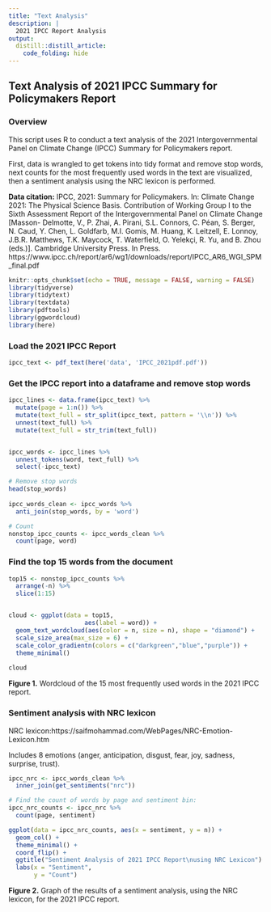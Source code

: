 ```yaml
---
title: "Text Analysis"
description: |
  2021 IPCC Report Analysis
output: 
  distill::distill_article:
    code_folding: hide
---
```


## Text Analysis of 2021 IPCC Summary for Policymakers Report

### Overview
This script uses R to conduct a text analysis of the 2021 Intergovernmental Panel on Climate Change (IPCC) Summary for Policymakers report.

First, data is wrangled to get tokens into tidy format and remove stop words, next counts for the most frequently used words in the text are visualized, then a sentiment analysis using the NRC lexicon is performed.

**Data citation:** 
IPCC, 2021: Summary for Policymakers. In: Climate Change 2021: The Physical Science Basis. Contribution of Working Group I to the Sixth Assessment Report of the Intergovernmental Panel on Climate Change [Masson- Delmotte, V., P. Zhai, A. Pirani, S.L. Connors, C. Péan, S. Berger, N. Caud, Y. Chen, L. Goldfarb, M.I. Gomis, M. Huang, K. Leitzell, E. Lonnoy, J.B.R. Matthews, T.K. Maycock, T. Waterfield, O. Yelekçi, R. Yu, and B. Zhou (eds.)]. Cambridge University Press. In Press. https://www.ipcc.ch/report/ar6/wg1/downloads/report/IPCC_AR6_WGI_SPM_final.pdf

```r
knitr::opts_chunk$set(echo = TRUE, message = FALSE, warning = FALSE)
library(tidyverse)
library(tidytext)
library(textdata)
library(pdftools)
library(ggwordcloud)
library(here)
```

### Load the 2021 IPCC Report
```r
ipcc_text <- pdf_text(here('data', 'IPCC_2021pdf.pdf'))
```

### Get the IPCC report into a dataframe and remove stop words
```r
ipcc_lines <- data.frame(ipcc_text) %>% 
  mutate(page = 1:n()) %>%
  mutate(text_full = str_split(ipcc_text, pattern = '\\n')) %>% 
  unnest(text_full) %>% 
  mutate(text_full = str_trim(text_full)) 


ipcc_words <- ipcc_lines %>% 
  unnest_tokens(word, text_full) %>% 
  select(-ipcc_text)

# Remove stop words
head(stop_words)
 
ipcc_words_clean <- ipcc_words %>% 
  anti_join(stop_words, by = 'word')
```

```r
# Count
nonstop_ipcc_counts <- ipcc_words_clean %>% 
  count(page, word)
```

### Find the top 15 words from the document
```r
top15 <- nonstop_ipcc_counts %>% 
  arrange(-n) %>% 
  slice(1:15)


cloud <- ggplot(data = top15, 
                     aes(label = word)) +
  geom_text_wordcloud(aes(color = n, size = n), shape = "diamond") +
  scale_size_area(max_size = 6) +
  scale_color_gradientn(colors = c("darkgreen","blue","purple")) +
  theme_minimal()
 
cloud
```

**Figure 1.** Wordcloud of the 15 most frequently used words in the 2021 IPCC report.

### Sentiment analysis with NRC lexicon

NRC lexicon:https://saifmohammad.com/WebPages/NRC-Emotion-Lexicon.htm

Includes 8 emotions (anger, anticipation, disgust, fear, joy, sadness, surprise, trust).

```r
ipcc_nrc <- ipcc_words_clean %>% 
  inner_join(get_sentiments("nrc"))
```

```r
# Find the count of words by page and sentiment bin: 
ipcc_nrc_counts <- ipcc_nrc %>% 
  count(page, sentiment)

ggplot(data = ipcc_nrc_counts, aes(x = sentiment, y = n)) +
  geom_col() +
  theme_minimal() +
  coord_flip() + 
  ggtitle("Sentiment Analysis of 2021 IPCC Report\nusing NRC Lexicon") +
  labs(x = "Sentiment",
       y = "Count")
```

**Figure 2.** Graph of the results of a sentiment analysis, using the 
NRC lexicon, for the 2021 IPCC report.